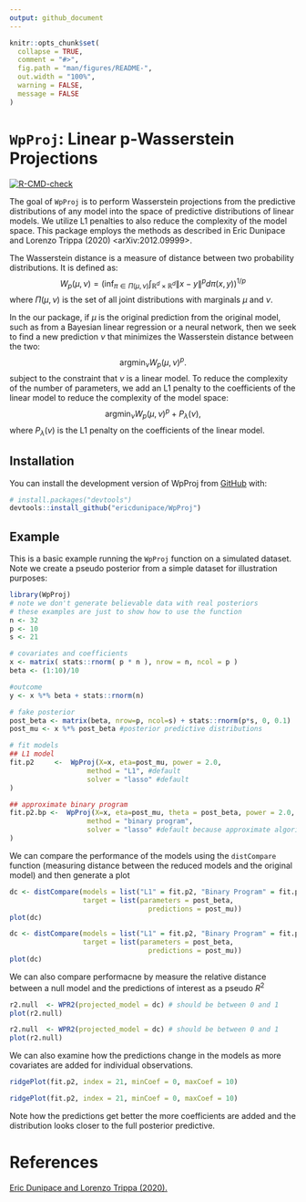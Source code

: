 ```yaml
---
output: github_document
---
```



```r
knitr::opts_chunk$set(
  collapse = TRUE,
  comment = "#>",
  fig.path = "man/figures/README-",
  out.width = "100%",
  warning = FALSE,
  message = FALSE
)
```

# `WpProj`: Linear p-Wasserstein Projections 

<!-- badges: start -->
  [![R-CMD-check](https://github.com/ericdunipace/WpProj/actions/workflows/R-CMD-check.yaml/badge.svg)](https://github.com/ericdunipace/WpProj/actions/workflows/R-CMD-check.yaml)
  <!-- badges: end -->

The goal of `WpProj` is to perform Wasserstein projections from the predictive distributions of any model into the   space of predictive distributions of linear models. We utilize L1 penalties to also reduce the complexity of the model space. This package employs the methods as described in Eric Dunipace and Lorenzo Trippa (2020) <arXiv:2012.09999>.

The Wasserstein distance is a measure of distance between two probability distributions. It is defined as:
$$W_p(\mu,\nu) = \left(\inf_{\pi \in \Pi(\mu,\nu)} \int_{\mathbb{R}^d \times \mathbb{R}^d} \|x-y\|^p d\pi(x,y)\right)^{1/p}$$
where $\Pi(\mu,\nu)$ is the set of all joint distributions with marginals $\mu$ and $\nu$.

In the our package, if $\mu$ is the original prediction from the original model, such as from a Bayesian linear regression or a neural network, then we seek to find a new prediction $\nu$ that minimizes the Wasserstein distance between the two:
$$\text{argmin}_\nu W_p(\mu,\nu)^p.$$
subject to the constraint that $\nu$ is a linear model. To reduce the complexity of the number of parameters, we add an L1 penalty to the coefficients of the linear model to reduce the complexity of the model space:
$$\text{argmin}_\nu W_p(\mu,\nu)^p + P_\lambda(\nu),$$
where $P_\lambda(\nu)$ is the L1 penalty on the coefficients of the linear model.


## Installation

You can install the development version of WpProj from [GitHub](https://github.com/) with:

``` r
# install.packages("devtools")
devtools::install_github("ericdunipace/WpProj")
```

## Example

This is a basic example running the `WpProj` function on a simulated dataset. Note we create a pseudo posterior from a simple dataset for illustration purposes:

```r
library(WpProj)
# note we don't generate believable data with real posteriors
# these examples are just to show how to use the function
n <- 32
p <- 10
s <- 21

# covariates and coefficients
x <- matrix( stats::rnorm( p * n ), nrow = n, ncol = p )
beta <- (1:10)/10

#outcome
y <- x %*% beta + stats::rnorm(n)

# fake posterior
post_beta <- matrix(beta, nrow=p, ncol=s) + stats::rnorm(p*s, 0, 0.1)
post_mu <- x %*% post_beta #posterior predictive distributions

# fit models
## L1 model
fit.p2     <-  WpProj(X=x, eta=post_mu, power = 2.0,
                   method = "L1", #default
                   solver = "lasso" #default
)

## approximate binary program
fit.p2.bp <-  WpProj(X=x, eta=post_mu, theta = post_beta, power = 2.0,
                   method = "binary program",
                   solver = "lasso" #default because approximate algorithm is faster
)
```

We can compare the performance of the models using the `distCompare` function (measuring distance between the reduced models and the original model) and then generate a plot
```r
dc <- distCompare(models = list("L1" = fit.p2, "Binary Program" = fit.p2.bp),
                  target = list(parameters = post_beta,
                                  predictions = post_mu))
plot(dc)
```
```r
dc <- distCompare(models = list("L1" = fit.p2, "Binary Program" = fit.p2.bp),
                  target = list(parameters = post_beta,
                                  predictions = post_mu))
plot(dc)
```

We can also compare performacne by measure the relative distance between a null model and the predictions of interest as a pseudo $R^2$
```r
r2.null  <- WPR2(projected_model = dc) # should be between 0 and 1
plot(r2.null)
```
```r
r2.null  <- WPR2(projected_model = dc) # should be between 0 and 1
plot(r2.null)
```

We can also examine how the predictions change in the models as more covariates are added for individual observations.
```r
ridgePlot(fit.p2, index = 21, minCoef = 0, maxCoef = 10)
```
```r
ridgePlot(fit.p2, index = 21, minCoef = 0, maxCoef = 10)
```
Note how the predictions get better the more coefficients are added and the distribution looks closer to the full posterior predictive.

# References
[Eric Dunipace and Lorenzo Trippa (2020).](https://arxiv.org/abs/2012.09999)
